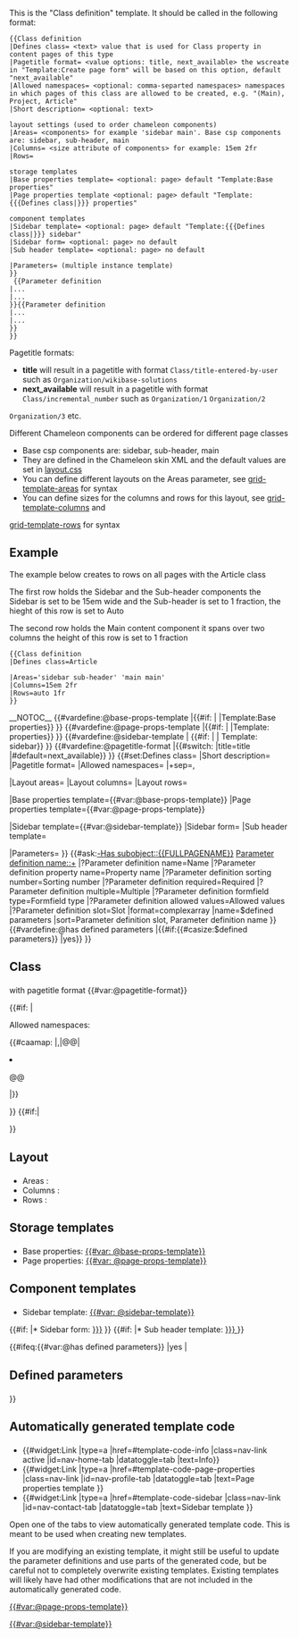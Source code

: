 <noinclude>
{{CSP alert}}
This is the "Class definition" template. It should be called in the following format:

<pre>
{{Class definition
|Defines class= <text> value that is used for Class property in content pages of this type
|Pagetitle format= <value options: title, next_available> the wscreate in "Template:Create page form" will be based on this option, default "next_available"
|Allowed namespaces= <optional: comma-separted namespaces> namespaces in which pages of this class are allowed to be created, e.g. "(Main), Project, Article"
|Short description= <optional: text>

layout settings (used to order chameleon components)
|Areas= <components> for example 'sidebar main'. Base csp components are: sidebar, sub-header, main
|Columns= <size attribute of components> for example: 15em 2fr
|Rows=

storage templates
|Base properties template= <optional: page> default "Template:Base properties"
|Page properties template <optional: page> default "Template:{{{Defines class|}}} properties"

component templates
|Sidebar template= <optional: page> default "Template:{{{Defines class|}}} sidebar"
|Sidebar form= <optional: page> no default
|Sub header template= <optional: page> no default

|Parameters= (multiple instance template)
}}
 {{Parameter definition 
|...
|...
}}{{Parameter definition 
|...
|...
}}
}}
</pre>

Pagetitle formats:
* '''title''' will result in a pagetitle with format <code>Class/title-entered-by-user</code> such as <code>Organization/wikibase-solutions</code>
* '''next_available''' will result in a pagetitle with format <code>Class/incremental_number</code> such as <code>Organization/1</code> <code>Organization/2</code> 
<code>Organization/3</code> etc.

Different Chameleon components can be ordered for different page classes

* Base csp components are: sidebar, sub-header, main
* They are defined in the Chameleon skin XML and the default values are set in [https://gitlab.wikibase.nl/community/cspresources/-/blob/master/resources/css/layout.css layout.css]
* You can define different layouts on the Areas parameter, see [https://developer.mozilla.org/en-US/docs/Web/CSS/grid-template-areas grid-template-areas] for syntax 
* You can define sizes for the columns and rows for this layout, see [https://developer.mozilla.org/en-US/docs/Web/CSS/grid-template-columns grid-template-columns] and 
[https://developer.mozilla.org/en-US/docs/Web/CSS/grid-template-columns grid-template-rows] for syntax 

==Example== 
The example below creates to rows on all pages with the Article class
  
The first row holds the Sidebar and the Sub-header components the Sidebar is set to be 15em wide and the Sub-header is set to 1 fraction, the hieght of this row is set to Auto
  
The second row holds the Main content component it spans over two columns the height of this row is set to 1 fraction
<pre>
{{Class definition
|Defines class=Article

|Areas='sidebar sub-header' 'main main'
|Columns=15em 2fr
|Rows=auto 1fr
}}
</pre>

</noinclude><includeonly>__NOTOC__<!--

-->{{#vardefine:@base-props-template |{{#if:{{{Base properties template|}}} |{{{Base properties template|}}} |Template:Base properties}} }}<!--
-->{{#vardefine:@page-props-template |{{#if:{{{Page properties template|}}} |{{{Page properties template|}}} |Template:{{{Defines class|}}} properties}} }}<!--
-->{{#vardefine:@sidebar-template | {{#if: {{{Sidebar template|}}} | {{{Sidebar template|}}} | Template:{{{Defines class|}}} sidebar}} }}<!--
-->{{#vardefine:@pagetitle-format |{{#switch:{{{Pagetitle format|}}} |title=title |#default=next_available}} }}<!--

-->{{{Parameters|}}}<!--
-->{{#set:Defines class={{{Defines class|}}} 
|Short description={{{Short description|}}} 
|Pagetitle format={{{Pagetitle format|}}}
|Allowed namespaces={{{Allowed namespaces|}}} |+sep=,

|Layout areas={{{Layout areas|}}}
|Layout columns={{{Layout columns|}}}
|Layout rows={{{Layout rows|}}}

|Base properties template={{#var:@base-props-template}}
|Page properties template={{#var:@page-props-template}}

|Sidebar template={{#var:@sidebar-template}}
|Sidebar form={{{Sidebar form|}}}
|Sub header template={{{Sub header template|}}}

|Parameters={{{Parameters|}}}
}}<!--

-->{{#ask:[[-Has subobject::{{FULLPAGENAME}}]] [[Parameter definition name::+]] 
|?Parameter definition name=Name
|?Parameter definition property name=Property name
|?Parameter definition sorting number=Sorting number
|?Parameter definition required=Required
|?Parameter definition multiple=Multiple
|?Parameter definition formfield type=Formfield type
|?Parameter definition allowed values=Allowed values
|?Parameter definition slot=Slot
|format=complexarray
|name=$defined parameters
|sort=Parameter definition slot, Parameter definition name
}}<!--
-->{{#vardefine:@has defined parameters |{{#if:{{#casize:$defined parameters}} |yes}} }}<!--

--><!--

--><h2>Class</h2>
<p>'''{{{Defines class|}}}''' with pagetitle format {{#var:@pagetitle-format}}</p><!--
-->{{#if:{{{Allowed namespaces|}}} |<p>Allowed namespaces:</p>
<ul>{{#caamap:{{{Allowed namespaces|}}} |,|@@|<li>@@</li>|}}</ul>
}}<!--
-->{{#if:{{{Short description|}}}|<p>{{{Short description|}}}</p> }}

<h2>Layout</h2>
* Areas : {{{Layout areas|}}}
* Columns : {{{Layout columns|}}}
* Rows : {{{Layout rows|}}}

<h2>Storage templates</h2>
* Base properties: [[{{#var: @base-props-template}}]]
* Page properties: [[{{#var: @page-props-template}}]]

<h2>Component templates</h2>
* Sidebar template: [[{{#var: @sidebar-template}}]]
{{#if:{{{Sidebar form|}}} |* Sidebar form: [[ {{{Sidebar form|}}}]] }}
{{#if:{{{Sub header template|}}} |* Sub header template: [[ {{{Sub header template|}}} ]] }}

{{#ifeq:{{#var:@has defined parameters}} |yes |<h2>Defined parameters</h2>
{{{!}} class="wikitable sortable"
! Name
! Property
! Slot
! Formfield type
! Allowed values
! Required
! Multiple
{{#camap:$defined parameters |$parameter |<tr>
<td>$parameter[Name]</td>
<td>[[Property:{{#if:$parameter[Property name]|$parameter[Property name]|$parameter[Name]}}]]</td>
<td>$parameter[Slot]</td>
<td>$parameter[Formfield type]</td>
<td>$parameter[Allowed values]</td>
<td>{{#ifeq:$parameter[Required] |1|Yes|No}}</td>
<td>{{#ifeq:$parameter[Multiple] |1|Yes|No}}</td>
<tr>|}}
{{!}}}
}}

<h2>Automatically generated template code</h2>
<ul class="nav nav-tabs" >
<li class="nav-item">{{#widget:Link |type=a |href=#template-code-info |class=nav-link active |id=nav-home-tab |datatoggle=tab |text=Info}}</li>
<li class="nav-item">{{#widget:Link |type=a |href=#template-code-page-properties |class=nav-link |id=nav-profile-tab |datatoggle=tab |text=Page properties template }}</li>
<li class="nav-item">{{#widget:Link |type=a |href=#template-code-sidebar |class=nav-link |id=nav-contact-tab |datatoggle=tab |text=Sidebar template }}</li>
</ul><!--

--><div class="tab-content">
<div class="tab-pane fade show active" id="template-code-info" >Open one of the tabs to view automatically generated template code. This is meant to be used when creating new 
templates. 


If you are modifying an existing template, it might still be useful to update the parameter definitions and use parts of the generated code, but be careful not to completely 
overwrite existing templates. Existing templates will likely have had other modifications that are not included in the automatically generated code.
</div>
<div class="tab-pane fade" id="template-code-page-properties" >[[{{#var:@page-props-template}}]] 

{{Generate page properties template code |Class={{{Defines class|}}} }}</div>
<div class="tab-pane fade" id="template-code-sidebar" >[[{{#var:@sidebar-template}}]] {{Generate sidebar template code |Class={{{Defines class|}}} }}</div>
</div>

</includeonly>